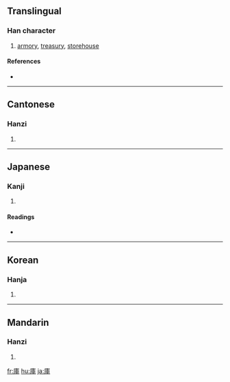 {{see|库}}
==Translingual==

===Han character===
{{Han char|rn=53|rad=广|as=07|sn=10|four=0025<sub>6</sub>|canj=戈十田十 (IJWJ)|ids=⿸[[广]][[車]]}}

# [[armory]], [[treasury]], [[storehouse]]

====References====
* {{Han ref|kx=0346.140|dkj=09330|dj=0656.110|hdz=20884.100|uh=5EAB|ud=24235|bh=AE77|bd=44663}}

----

==Cantonese==

===Hanzi===
{{yue-hanzi|jyut=|y=fu3}}

# {{defn|Cantonese}}

----

==Japanese==

===Kanji===
{{ja-kanji|grade=3|rs=广07}}

# {{defn|Japanese}}

====Readings====
* {{ja-readings|on=[[こ]] (ko), [[く]] (ku)|kun=[[くら]] (kura)}}

----

==Korean==

===Hanja===
{{ko-hanja|hangeul=고|rv=go|mr=ko}}

# {{defn|Korean}}

----

==Mandarin==

===Hanzi===
{{cmn-hanzi|sim=库|pin=[[kù]] ([[ku4]]), [[máng]] ([[mang2]])|wg=k'u<sup>4</sup>, mang<sup>2</sup>}}

# {{defn|Mandarin}}

[[fr:庫]]
[[hu:庫]]
[[ja:庫]]
